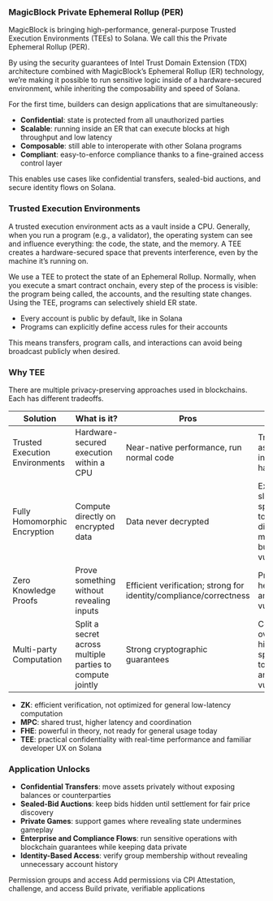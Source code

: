 ### MagicBlock Private Ephemeral Rollup (PER)

MagicBlock is bringing high-performance, general-purpose Trusted Execution Environments (TEEs) to Solana. We call this the Private Ephemeral Rollup (PER).

By using the security guarantees of Intel Trust Domain Extension (TDX) architecture combined with MagicBlock’s Ephemeral Rollup (ER) technology, we’re making it possible to run sensitive logic inside of a hardware-secured environment, while inheriting the composability and speed of Solana.

For the first time, builders can design applications that are simultaneously:
- **Confidential**: state is protected from all unauthorized parties
- **Scalable**: running inside an ER that can execute blocks at high throughput and low latency
- **Composable**: still able to interoperate with other Solana programs
- **Compliant**: easy-to-enforce compliance thanks to a fine-grained access control layer

This enables use cases like confidential transfers, sealed-bid auctions, and secure identity flows on Solana.

### Trusted Execution Environments

A trusted execution environment acts as a vault inside a CPU. Generally, when you run a program (e.g., a validator), the operating system can see and influence everything: the code, the state, and the memory. A TEE creates a hardware-secured space that prevents interference, even by the machine it’s running on.

We use a TEE to protect the state of an Ephemeral Rollup. Normally, when you execute a smart contract onchain, every step of the process is visible: the program being called, the accounts, and the resulting state changes. Using the TEE, programs can selectively shield ER state.

- Every account is public by default, like in Solana
- Programs can explicitly define access rules for their accounts

This means transfers, program calls, and interactions can avoid being broadcast publicly when desired.

### Why TEE

There are multiple privacy-preserving approaches used in blockchains. Each has different tradeoffs.

| Solution | What is it? | Pros | Cons |
| --- | --- | --- | --- |
| Trusted Execution Environments | Hardware-secured execution within a CPU | Near-native performance, run normal code | Trust assumption in vendor hardware |
| Fully Homomorphic Encryption | Compute directly on encrypted data | Data never decrypted | Extremely slow, specialized tooling, difficult key management, bugs and vulnerabilities|
| Zero Knowledge Proofs | Prove something without revealing inputs | Efficient verification; strong for identity/compliance/correctness | Proving is heavy, bugs and vulnerabilities |
| Multi-party Computation | Split a secret across multiple parties to compute jointly | Strong cryptographic guarantees | Coordination overhead, high latency, specialized tooling, bugs and vulnerabilities |

- **ZK**: efficient verification, not optimized for general low-latency computation
- **MPC**: shared trust, higher latency and coordination
- **FHE**: powerful in theory, not ready for general usage today
- **TEE**: practical confidentiality with real-time performance and familiar developer UX on Solana

### Application Unlocks

- **Confidential Transfers**: move assets privately without exposing balances or counterparties
- **Sealed-Bid Auctions**: keep bids hidden until settlement for fair price discovery
- **Private Games**: support games where revealing state undermines gameplay
- **Enterprise and Compliance Flows**: run sensitive operations with blockchain guarantees while keeping data private
- **Identity-Based Access**: verify group membership without revealing unnecessary account history


<TeeEndpoint />

<CardGroup cols={2}>
  <Card
    title="Authorization"
    icon="key"
    href="/pages/tools/tee/authorization"
    iconType="duotone"
  >
    Permission groups and access
  </Card>
  <Card
    title="Program Implementation"
    icon="code"
    href="/pages/tools/tee/program-implementation"
    iconType="duotone"
  >
    Add permissions via CPI
  </Card>
  <Card
    title="Client Implementation"
    icon="browser"
    href="/pages/tools/tee/client-implementation"
    iconType="duotone"
  >
    Attestation, challenge, and access
  </Card>
  <Card
    title="Privacy Use Case"
    icon="shield-check"
    href="/pages/get-started/use-cases/privacy"
    iconType="duotone"
  >
    Build private, verifiable applications
  </Card>
</CardGroup>

